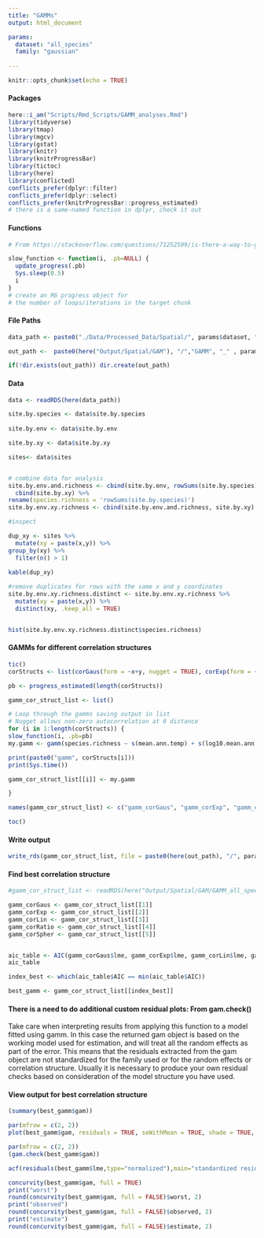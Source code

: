 ```yaml
---
title: "GAMMs"
output: html_document

params:
  dataset: "all_species"
  family: "gaussian"
  
---
```


```r
knitr::opts_chunk$set(echo = TRUE)
```

#### Packages
```r
here::i_am("Scripts/Rmd_Scripts/GAMM_analyses.Rmd")
library(tidyverse)
library(tmap)
library(mgcv)
library(gstat)
library(knitr)
library(knitrProgressBar)
library(tictoc)
library(here)
library(conflicted)
conflicts_prefer(dplyr::filter)
conflicts_prefer(dplyr::select)
conflicts_prefer(knitrProgressBar::progress_estimated)
# there is a same-named function in dplyr, check it out
```

#### Functions
```r
# From https://stackoverflow.com/questions/71252509/is-there-a-way-to-get-progress-information-whan-a-chunk-is-running-in-rmarkdown

slow_function <- function(i, .pb=NULL) {  
  update_progress(.pb)  
  Sys.sleep(0.5)  
  i  
}
# create an R6 progress object for
# the number of loops/iterations in the target chunk
```

#### File Paths
```r
data_path <- paste0("./Data/Processed_Data/Spatial/", params$dataset, ".rds")

out_path <-  paste0(here("Output/Spatial/GAM"), "/","GAMM", "_" , params$dataset,  "/")

if(!dir.exists(out_path)) dir.create(out_path)
```

#### Data
```r
data <- readRDS(here(data_path))

site.by.species <- data$site.by.species
  
site.by.env <- data$site.by.env

site.by.xy <- data$site.by.xy

sites<- data$sites


# combine data for analysis
site.by.env.and.richness <- cbind(site.by.env, rowSums(site.by.species)) %>%
  cbind(site.by.xy) %>%
rename(species.richness = 'rowSums(site.by.species)')
site.by.env.xy.richness <- cbind(site.by.env.and.richness, site.by.xy)

#inspect 

dup_xy <- sites %>%
  mutate(xy = paste(x,y)) %>%
group_by(xy) %>% 
  filter(n() > 1)

kable(dup_xy)  
  
#remove duplicates for rows with the same x and y coordinates
site.by.env.xy.richness.distinct <- site.by.env.xy.richness %>%
  mutate(xy = paste(x,y)) %>%
  distinct(xy, .keep_all = TRUE)



```

```r
hist(site.by.env.xy.richness.distinct$species.richness)
```



#### GAMMs for different correlation structures 
```r
tic()
corStructs <- list(corGaus(form = ~x+y, nugget = TRUE), corExp(form = ~x+y, nugget = TRUE), corLin(form = ~x+y, nugget = TRUE), corRatio(form = ~x+y, nugget = TRUE), corSpher(form = ~x+y, nugget = TRUE) )

pb <- progress_estimated(length(corStructs))

gamm_cor_struct_list <- list()

# Loop through the gamms saving output in list
# Nugget allows non-zero autocorrelation at 0 distance
for (i in 1:length(corStructs)) {
slow_function(i, .pb=pb)
my.gamm <- gamm(species.richness ~ s(mean.ann.temp) + s(log10.mean.ann.rain) + s(topographic.wetness) + s(ph) + s(total.n) + s(tree.density) + s(log10.pesticide.risk) + s(log10.humans),  data = site.by.env.xy.richness.distinct, method = "REML", family = params$family, correlation = corStructs[[i]])

print(paste0("gamm", corStructs[i]))
print(Sys.time())

gamm_cor_struct_list[[i]] <- my.gamm

}

names(gamm_cor_struct_list) <- c("gamm_corGaus", "gamm_corExp", "gamm_corLin", "gamm_corRatio", "gamm_corSpher")

toc()
```


#### Write output
```r
write_rds(gamm_cor_struct_list, file = paste0(here(out_path), "/", params$dataset, "_gamm_cor_struct_compare.rds"))
```

#### Find best correlation structure
```r
#gamm_cor_struct_list <- readRDS(here("Output/Spatial/GAM/GAMM_all_species/all_species_gamm_cor_struct_compare.rds"))

gamm_corGaus <- gamm_cor_struct_list[[1]]
gamm_corExp <- gamm_cor_struct_list[[2]]
gamm_corLin <- gamm_cor_struct_list[[3]]
gamm_corRatio <- gamm_cor_struct_list[[4]]
gamm_corSpher <- gamm_cor_struct_list[[5]]


aic_table <- AIC(gamm_corGaus$lme, gamm_corExp$lme, gamm_corLin$lme, gamm_corRatio$lme, gamm_corSpher$lme)
aic_table

index_best <- which(aic_table$AIC == min(aic_table$AIC))

best_gamm <- gamm_cor_struct_list[[index_best]]
```
#### There is a need to do additional custom residual plots: From gam.check()

Take care when interpreting results from applying this function to a model fitted using gamm. In this case the returned gam object is based on the working model used for estimation, and will treat all the random effects as part of the error. This means that the residuals extracted from the gam object are not standardized for the family used or for the random effects or correlation structure. Usually it is necessary to produce your own residual checks based on consideration of the model structure you have used.

#### View output for best correlation structure
```r

(summary(best_gamm$gam))

par(mfrow = c(2, 2))
plot(best_gamm$gam, residuals = TRUE, seWithMean = TRUE, shade = TRUE, shift = coef(best_gamm$gam)[1])

par(mfrow = c(2, 2))
(gam.check(best_gamm$gam))

acf(residuals(best_gamm$lme,type="normalized"),main="standardized residual ACF")

concurvity(best_gamm$gam, full = TRUE)
print("worst")
round(concurvity(best_gamm$gam, full = FALSE)$worst, 2)
print("observed")
round(concurvity(best_gamm$gam, full = FALSE)$observed, 2)
print("estimate")
round(concurvity(best_gamm$gam, full = FALSE)$estimate, 2)

```


